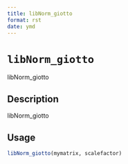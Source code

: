 ```yaml
--- 
title: libNorm_giotto 
format: rst 
date: ymd 
--- 
```

# `libNorm_giotto`

libNorm_giotto


## Description

libNorm_giotto


## Usage

```r
libNorm_giotto(mymatrix, scalefactor)
```


